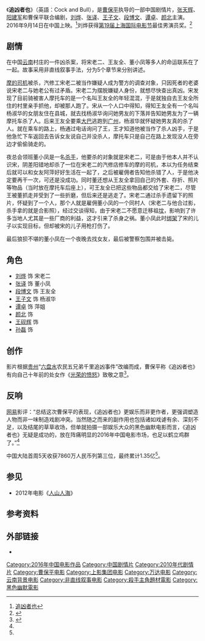 {{Infobox Film
| name             = 追凶者也
| original_name    = Cock and Bull
| image            = Cock and Bull.jpg
| caption          = 海报
| director         = [[曹保平|曹保平]]
| producer         = 曹保平、[[吴慧君|吴慧君]]、[[付云云|付云云]]
| writer           = [[张天辉|张天辉]]、[[阳建军|阳建军]]、曹保平
| starring         = [[刘烨_(演员)|刘烨]]<br />[[张译|张译]]<br />[[段博文|段博文]]
| music            = [[邓讴歌|邓讴歌]]、[[王童语|王童语]]
| cinematography   = [[杨述|杨述]]
| editing          = [[李永一|李永一]]
| studio           = {{flagicon|CHN}} [[和和影业|和和(上海)影业有限公司]]、蓝色星空影业有限公司、上海千易志诚文化传媒有限公司、星光麦特传媒集团、[[上海电影集团|上海电影集团]]有限公司、[[万达影视传媒有限公司|万达影视传媒有限公司]]、北京标准映像文化传播有限公司、联瑞(上海)影业有限公司 、黑蚂蚁(上海)影业有限公司、北京中联华盟文化传媒投资有限公司、微影时代无锡影业有限公司、上海观象影业有限公司
| distributor      = {{flagicon|CHN}} 四海电影发行联盟、联瑞(上海)影业有限公司、和和(上海)影业有限公司、北京中联华盟文化传媒投资有限公司、[[淘票票|淘票票]]、天津互娱时代科技有限公司
| released         = {{flagicon|CHN}} 2016年9月14日
| runtime          = 113 分钟
| country          = {{CHN}}
| language         = [[华语|华语]]
| budget           = 
| gross            = 1.35亿人民币
| preceded_by     = 
| followed_by      =
| cn_name  = 
| tw_name  = 
| hk_name  = 
}}
《'''追凶者也'''》（英語：Cock and Bull），是[[曹保平|曹保平]]执导的一部中国剧情片，[[张天辉|张天辉]]、[[阳建军|阳建军]]和曹保平联合编剧，[[刘烨_(演员)|刘烨]]、[[张译|张译]]、[[王子文|王子文]]、[[段博文|段博文]]、[[谭卓|谭卓]]、[[颜北|颜北]]主演。2016年9月14日在中国上映。<ref name="#1">[http://www.cbooo.cn/m/631288 追凶者也]</ref>刘烨获得[[第19届上海国际电影节|第19届上海国际电影节]]最佳男演员奖。<ref >{{cite web |url=http://news.mtime.com/2016/06/19/1556487.html |language= |title=第19届上海国际电影节闭幕 |publisher=Mtime时光网 |date=2016-06-19 |accessdate= |archive-url=https://web.archive.org/web/20180930193520/http://news.mtime.com/2016/06/19/1556487.html |archive-date=2018-09-30 |dead-url=yes }}</ref>

== 剧情 ==
在中国[[云南|云南]]村庄的一件凶杀案，将宋老二、王友全、董小凤等多人的命运联系在了一起。故事采用非直线叙事手法，分为5个章节来分别讲述。

[[摩的|摩的]][[司机|司机]]被杀，汽修工宋老二被当作嫌疑人成为警方的调查对象，只因死者的老婆说宋老二与她老公有过矛盾。宋老二为摆脱嫌疑人身份，就想尽快查出真凶。宋发现了目前骑被害人摩托车的是一个名叫王友全的年轻混混，于是就独自去王友全所住的村里亲手抓他，却被那人跑了。宋从一个人口中得知，得知王友全有一个名叫杨淑华的女朋友住在县城，就去找杨淑华询问她男友的下落并告知她男友为了一辆摩托车杀了人。后来王友全要乘[[大巴|大巴]]逃跑到[[广州|广州]]，杨淑华就怀疑她男友真的杀了人。就在乘车的路上，杨通过电话询问了王，王才知道他被当作了杀人凶手，于是他急忙下车返回去告诉女友说自己并没杀人，摩托车只是自己在路上发现没人在旁边才偷偷骑走的。

夜总会领班董小凤是一名[[杀手|杀手]]，他要杀的对象就是宋老二，可是由于他本人并不认识宋，阴差阳错地却杀了一位在宋老二的汽修店修车的摩的司机，本以为任务结束后就可以和女友阿萍好好生活在一起了，之后被雇佣者告知他杀错了人，于是他决定要再干一次，可还是没成功。同时董还想从王友全拿回自己的外套、存折、照片等物品（当时放在摩托车后座上），可王友全已把这些物品都交给了宋老二，尽管王被董抓走并受到了一些折磨，但后来还是逃走了。宋老二通过杀手遗留下的照片，怀疑到了一个人，那个人就是雇佣董小凤的一个同村人（宋老二与他合过影，杀手拿的就是合影照），经过交谈得知，由于宋老二不愿意迁移祖[[坟|坟]]，影响到了许多当地人尤其是一些厂商的利益，这才引来了杀身之祸。董小凤此时[[绑架|绑架]]了宋的儿子以实现目标，但却被宋的儿子用枪打伤了。

最后狼狈不堪的董小凤在一个夜晚去找女友，最后被警察包围并被击毙。

== 角色 ==
*[[刘烨_(演员)|刘烨]] 饰 宋老二
*[[张译|张译]] 饰 董小凤
*[[段博文|段博文]] 饰 王友全
*[[王子文|王子文]] 饰 杨淑华
*[[谭卓|谭卓]] 饰 萍姐
*[[颜北|颜北]] 饰
*[[王砚辉|王砚辉]] 饰
*[[孙磊|孙磊]] 饰

== 创作 ==
影片根据[[贵州|贵州]]“[[六盘水|六盘水]]农民五兄弟千里追凶事件”改编而成，曹保平称《追凶者也》有向自己十年前的处女作《[[光荣的愤怒|光荣的愤怒]]》致敬之意<ref name="放下">{{cite web|url=http://ent.163.com/16/0914/08/C0TL0N3B000380C4.html | language= | title=《追凶者也》：放下身段的曹保平，还挺科恩兄弟的 |publisher=网易娱乐 |date=2016-09-14 |accessdate= }}</ref>。

== 反响 ==
[[网易|网易]]影评：“总结这次曹保平的表现，《追凶者也》更娱乐而非更作者，更强调塑造人物而非一味制造戏剧冲突。当然随之而来的副作用也包括诸如戏谑有余、深刻不足，以及结尾的草草收场，但单就拍摄一部娱乐大众的黑色幽默电影而言，《追凶者也》无疑是成功的，放在阵痛明显的2016年中国电影市场，也足以鹤立鸡群了。”<ref name="放下"/>

中国大陆首周5天收获7860万人民币列第三位，最终累计1.35亿<ref name="#1"/>。

== 参见 ==
*2012年电影《[[人山人海_(电影)|人山人海]]》

== 参考资料 ==
{{reflist}}

== 外部链接 ==
*{{mtime|227554|追凶者也}}

{{曹保平}}

{{Authority control}}
{{DEFAULTSORT:ZHUI}}
[[Category:2016年中国电影作品|Category:2016年中国电影作品]]
[[Category:中国剧情片|Category:中国剧情片]]
[[Category:2010年代剧情片|Category:2010年代剧情片]]
[[Category:曹保平电影|Category:曹保平电影]]
[[Category:上影集团电影|Category:上影集团电影]]
[[Category:万达电影|Category:万达电影]]
[[Category:云南背景电影|Category:云南背景电影]]
[[Category:非直线叙事电影|Category:非直线叙事电影]]
[[Category:殺手主角題材電影|Category:殺手主角題材電影]]
[[Category:黑色幽默電影|Category:黑色幽默電影]]